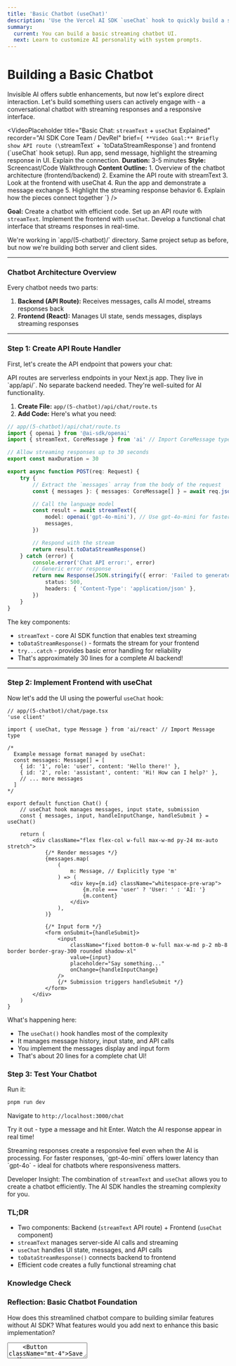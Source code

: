 ```yaml
---
title: 'Basic Chatbot (useChat)'
description: 'Use the Vercel AI SDK `useChat` hook to quickly build a streaming chatbot interface in Next.js. Handle user input, display messages, and manage loading states.'
summary:
  current: You can build a basic streaming chatbot UI.
  next: Learn to customize AI personality with system prompts.
---
```


# Building a Basic Chatbot

Invisible AI offers subtle enhancements, but now let's explore direct interaction. Let's build something users can actively engage with - a conversational chatbot with streaming responses and a responsive interface.

<VideoPlaceholder
	title="Basic Chat: `streamText` + `useChat` Explained"
	recorder="AI SDK Core Team / DevRel"
	brief={`
    **Video Goal:** Briefly show API route (\`streamText\` + \`toDataStreamResponse\`) and frontend (\`useChat\` hook setup). Run app, send message, highlight the streaming response in UI. Explain the connection.
    **Duration:** 3-5 minutes
    **Style:** Screencast/Code Walkthrough
    **Content Outline:**
    1. Overview of the chatbot architecture (frontend/backend)
    2. Examine the API route with streamText
    3. Look at the frontend with useChat
    4. Run the app and demonstrate a message exchange
    5. Highlight the streaming response behavior
    6. Explain how the pieces connect together
  `}
/>

**Goal:** Create a chatbot with efficient code. Set up an API route with `streamText`. Implement the frontend with `useChat`. Develop a functional chat interface that streams responses in real-time.

<Callout type="info" title="Project Context">
	We're working in `app/(5-chatbot)/` directory. Same project setup as before, but now we're
	building both server and client sides.
</Callout>

---

### Chatbot Architecture Overview

Every chatbot needs two parts:

1. **Backend (API Route):** Receives messages, calls AI model, streams responses back
2. **Frontend (React):** Manages UI state, sends messages, displays streaming responses

<VisualPlaceholder description="Simple diagram: Box 'Browser (React + useChat)' sends arrow 'User Message + History' to Box 'Server (Next.js API Route + streamText)'. Server box sends arrow 'Streaming Response' back to Browser box." />

---

### Step 1: Create API Route Handler

First, let's create the API endpoint that powers your chat:

<Callout type="info" title="What are Next.js API Routes?">
	API routes are serverless endpoints in your Next.js app. They live in `app/api/`. No separate
	backend needed. They're well-suited for AI functionality.
</Callout>

1. **Create File:** `app/(5-chatbot)/api/chat/route.ts`
2. **Add Code:** Here's what you need:

```typescript
// app/(5-chatbot)/api/chat/route.ts
import { openai } from '@ai-sdk/openai'
import { streamText, CoreMessage } from 'ai' // Import CoreMessage type

// Allow streaming responses up to 30 seconds
export const maxDuration = 30

export async function POST(req: Request) {
	try {
		// Extract the `messages` array from the body of the request
		const { messages }: { messages: CoreMessage[] } = await req.json()

		// Call the language model
		const result = await streamText({
			model: openai('gpt-4o-mini'), // Use gpt-4o-mini for faster responses
			messages,
		})

		// Respond with the stream
		return result.toDataStreamResponse()
	} catch (error) {
		console.error('Chat API error:', error)
		// Generic error response
		return new Response(JSON.stringify({ error: 'Failed to generate chat response.' }), {
			status: 500,
			headers: { 'Content-Type': 'application/json' },
		})
	}
}
```

The key components:

- `streamText` - core AI SDK function that enables text streaming
- `toDataStreamResponse()` - formats the stream for your frontend
- `try...catch` - provides basic error handling for reliability
- That's approximately 30 lines for a complete AI backend!

---

### Step 2: Implement Frontend with useChat

Now let's add the UI using the powerful `useChat` hook:

```tsx
// app/(5-chatbot)/chat/page.tsx
'use client'

import { useChat, type Message } from 'ai/react' // Import Message type

/*
  Example message format managed by useChat:
  const messages: Message[] = [
    { id: '1', role: 'user', content: 'Hello there!' },
    { id: '2', role: 'assistant', content: 'Hi! How can I help?' },
    // ... more messages
  ]
*/

export default function Chat() {
	// useChat hook manages messages, input state, submission
	const { messages, input, handleInputChange, handleSubmit } = useChat()

	return (
		<div className="flex flex-col w-full max-w-md py-24 mx-auto stretch">
			{/* Render messages */}
			{messages.map(
				(
					m: Message, // Explicitly type 'm'
				) => (
					<div key={m.id} className="whitespace-pre-wrap">
						{m.role === 'user' ? 'User: ' : 'AI: '}
						{m.content}
					</div>
				),
			)}

			{/* Input form */}
			<form onSubmit={handleSubmit}>
				<input
					className="fixed bottom-0 w-full max-w-md p-2 mb-8 border border-gray-300 rounded shadow-xl"
					value={input}
					placeholder="Say something..."
					onChange={handleInputChange}
				/>
				{/* Submission triggers handleSubmit */}
			</form>
		</div>
	)
}
```

What's happening here:

- The `useChat()` hook handles most of the complexity
- It manages message history, input state, and API calls
- You implement the messages display and input form
- That's about 20 lines for a complete chat UI!

### Step 3: Test Your Chatbot

Run it:

```bash
pnpm run dev
```

Navigate to `http://localhost:3000/chat`

Try it out - type a message and hit Enter. Watch the AI response appear in real time!

<VisualPlaceholder description="GIF animation showing the simple chat UI. User types 'Hello!' and presses Enter. AI response 'Hello there! How can I help you today?' streams into the chat window." />

<Callout type="warning" title="Performance Considerations">
	Streaming responses create a responsive feel even when the AI is processing. For faster responses,
	`gpt-4o-mini` offers lower latency than `gpt-4o` - ideal for chatbots where responsiveness
	matters.
</Callout>

Developer Insight: The combination of `streamText` and `useChat` allows you to create a chatbot efficiently. The AI SDK handles the streaming complexity for you.

### TL;DR

- Two components: Backend (`streamText` API route) + Frontend (`useChat` component)
- `streamText` manages server-side AI calls and streaming
- `useChat` handles UI state, messages, and API calls
- `toDataStreamResponse()` connects backend to frontend
- Efficient code creates a fully functional streaming chat

<div className="bg-primary/5 border-primary/20 rounded-lg p-6 my-8">
	<h3 className="text-xl font-semibold mb-4">Knowledge Check</h3>
	<div className="space-y-8">
		<MultipleChoiceQuestion
			question="Which AI SDK function is used in the API route handler to get a streaming text response from the language model?"
			choices={[
				{ id: 'genText', text: 'generateText' },
				{ id: 'genObj', text: 'generateObject' },
				{ id: 'streamText', text: 'streamText' },
				{ id: 'streamObj', text: 'streamObject' },
			]}
			correctAnswerId="streamText"
			feedback={{
				correct:
					'Correct! `streamText` is specifically designed for generating text and streaming it back chunk by chunk.',
				incorrect:
					'`generateText` waits for the full response. `streamText` is needed for the real-time streaming effect in chatbots.',
			}}
		/>
		<MultipleChoiceQuestion
			question="Which `@ai-sdk/react` hook manages the chat messages, input field state, and form submission logic on the frontend?"
			choices={[
				{ id: 'useState', text: 'useState' },
				{ id: 'useEffect', text: 'useEffect' },
				{ id: 'useChat', text: 'useChat' },
				{ id: 'useSWR', text: 'useSWR' },
			]}
			correctAnswerId="useChat"
			feedback={{
				correct:
					'Correct! The `useChat` hook abstracts away most of the complexity of building chat interfaces.',
				incorrect:
					'While `useState` and `useEffect` are fundamental React hooks, `useChat` specifically handles the state and interactions for a chat application built with the AI SDK.',
			}}
		/>
		<MultipleChoiceQuestion
			question="What is the purpose of `result.toDataStreamResponse()` in the API route handler?"
			choices={[
				{ id: 'parse', text: 'To parse the incoming request body.' },
				{ id: 'validate', text: "To validate the AI model's output against a schema." },
				{
					id: 'connect',
					text: "To convert the AI's streaming output into a format directly consumable by the `useChat` hook on the frontend.",
				},
				{ id: 'log', text: 'To log the entire conversation history to the console.' },
			]}
			correctAnswerId="connect"
			feedback={{
				correct:
					'Exactly! This helper function bridges the backend stream from `streamText` to the frontend `useChat` hook, handling the necessary formatting.',
				incorrect:
					"This helper's main role is formatting the streaming response for seamless integration with the `useChat` hook, not parsing requests, validating schemas, or logging.",
			}}
		/>
	</div>
</div>

<div className="bg-primary/5 border-primary/20 rounded-lg p-6 my-8">
	<h3 className="text-xl font-semibold mb-4">Reflection: Basic Chatbot Foundation</h3>
	<p className="text-lg mb-4">
		How does this streamlined chatbot compare to building similar features without AI SDK? What
		features would you add next to enhance this basic implementation?
	</p>
	<Textarea placeholder="Type your reflection here..." className="min-h-[150px] w-full" />
	<Button className="mt-4">Save Reflection</Button>
</div>

---

## Making Progress: Give Your Bot Some Personality

You've got a working chatbot - well done! But it currently has a standard, default personality.

In the next lesson, we're adding character with system prompts. Want your bot to be a pirate? A chef? A witty comedian? It's just a few lines of code away.

Let's make your chatbot distinctive with custom personalities that create memorable user experiences.
